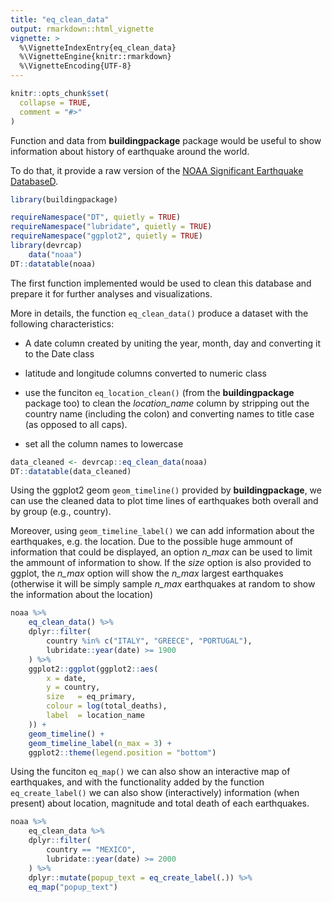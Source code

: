 ---
title: "eq_clean_data"
output: rmarkdown::html_vignette
vignette: >
  %\VignetteIndexEntry{eq_clean_data}
  %\VignetteEngine{knitr::rmarkdown}
  %\VignetteEncoding{UTF-8}
---

```{r, include = FALSE}
knitr::opts_chunk$set(
  collapse = TRUE,
  comment = "#>"
)
```
Function and data from **buildingpackage** package would be useful to show
information about history of earthquake around the world.

To do that, it provide a raw version of the
[NOAA Significant Earthquake DatabaseD](https://www.ngdc.noaa.gov/nndc/struts/form?t=101650&s=1&d=1).
```{r setup}
library(buildingpackage)
```
```{r}
requireNamespace("DT", quietly = TRUE)
requireNamespace("lubridate", quietly = TRUE)
requireNamespace("ggplot2", quietly = TRUE)
library(devrcap)
    data("noaa")
DT::datatable(noaa)
```

The first function implemented would be used to clean this database and
prepare it for further analyses and visualizations.

More in details, the function `eq_clean_data()` produce a dataset with
the following characteristics:

 - A date column created by uniting the year, month, day and converting
   it to the Date class

 - latitude and longitude columns converted to numeric class

 - use the funciton `eq_location_clean()` (from the **buildingpackage** package
   too) to clean the _location_name_ column by stripping out the country
   name (including the colon) and converting names to title case (as
   opposed to all caps).

 - set all the column names to lowercase

```{r}
data_cleaned <- devrcap::eq_clean_data(noaa) 
DT::datatable(data_cleaned)
```

Using the ggplot2 geom `geom_timeline()` provided by **buildingpackage**,
we can use the cleaned data to plot time lines of earthquakes
both overall and by group (e.g., country).

Moreover, using `geom_timeline_label()` we can add information about the
earthquakes, e.g. the location. Due to the possible huge ammount of 
information that could be displayed, an option _n_max_ can be used to
limit the ammount of information to show. If the _size_ option is also
provided to ggplot, the _n_max_ option will show the _n_max_ largest
earthquakes (otherwise it will be simply sample _n_max_ earthquakes at
random to show the information about the location)


```{r, fig.cap = "Time lines of earthquakes in Greece, Italy and Portugal, from 1900 to date. For each earthquake, the point size is proportional with intensity, colour gradient is proportional with total number of death."}
noaa %>%
    eq_clean_data() %>%
    dplyr::filter(
        country %in% c("ITALY", "GREECE", "PORTUGAL"),
        lubridate::year(date) >= 1900
    ) %>%
    ggplot2::ggplot(ggplot2::aes(
        x = date,
        y = country,
        size   = eq_primary,
        colour = log(total_deaths),
        label  = location_name
    )) +
    geom_timeline() +
    geom_timeline_label(n_max = 3) +
    ggplot2::theme(legend.position = "bottom")
```

Using the funciton `eq_map()` we can also show an interactive map of earthquakes, and with the functionality added by the function `eq_create_label()` we can also show (interactively) information (when
present) about location, magnitude and total death of each earthquakes.

```{r}
noaa %>%
    eq_clean_data %>%
    dplyr::filter(
        country == "MEXICO",
        lubridate::year(date) >= 2000
    ) %>%
    dplyr::mutate(popup_text = eq_create_label(.)) %>%
    eq_map("popup_text")
```
